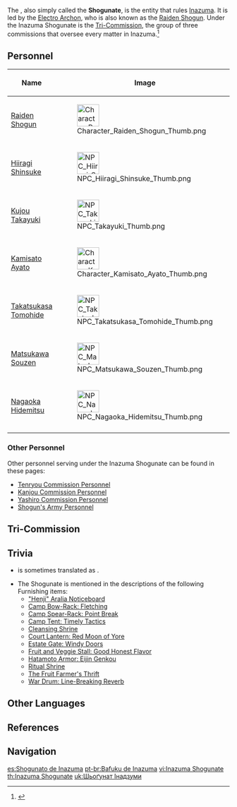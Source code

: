 {{Faction Infobox
|image        = Inazuma Shogunate.png
|leader       = [[Raiden Shogun]]
|subfaction   = [[Tenryou Commission]]<br />[[Kanjou Commission]]<br />[[Yashiro Commission]]<br />[[Shogun's Army]]
|founder      = [[Makoto]]
|ally         = [[Grand Narukami Shrine]]
|enemy        = [[Watatsumi Army]] (formerly)<br />[[Fatui]]
|base         = [[Tenshukaku]]
|region       = [[Inazuma]]
}}
{{Quote|Glory to the Shogun!|The Shogunate}}
The {{Lang|'''Inazuma Shogunate'''|ja=稲妻幕府|ja_rm=Inazuma Bakufu}}, also simply called the '''Shogunate''', is the entity that rules [[Inazuma]]. It is led by the [[Electro Archon]], who is also known as the [[Raiden Shogun]]. Under the Inazuma Shogunate is the [[Tri-Commission]], the group of three commissions that oversee every matter in Inazuma.<ref name="A Path Through the Storm">{{Ref/Quest|A Path Through the Storm}}</ref>

==Personnel==
{| class="article-table"
!Name
!Image
!Title
|-
|[[Raiden Shogun]]
|[[File:Character Raiden Shogun Thumb.png|50px]]
|{{Lang|Shogun|ja={{Rubi|将|しょう|軍|ぐん}}|ja_rm=Shougun}}
|-
|[[Hiiragi Shinsuke]]
|[[File:NPC Hiiragi Shinsuke Thumb.png|50px]]
|Kanjou Commissioner (formerly)
|-
|[[Kujou Takayuki]]
|[[File:NPC Takayuki Thumb.png|50x50px]]
|Tenryou Commissioner (formerly)
|-
|[[Kamisato Ayato]]
|[[File:Character Kamisato Ayato Thumb.png|50px]]
|Yashiro Commissioner
|-
|[[Takatsukasa Tomohide]]
|[[File:NPC Takatsukasa Tomohide Thumb.png|50px]]
|Tax Secretary
|-
|[[Matsukawa Souzen]]
|[[File:NPC Matsukawa Souzen Thumb.png|50px]]
|Government Official
|-
|[[Nagaoka Hidemitsu]]
|[[File:NPC Nagaoka Hidemitsu Thumb.png|50px]]
|Reserve Officer
|-
|}

===Other Personnel===
Other personnel serving under the Inazuma Shogunate can be found in these pages:
* [[Tenryou Commission#Personnel|Tenryou Commission Personnel]]
* [[Kanjou Commission#Personnel|Kanjou Commission Personnel]]
* [[Yashiro Commission#Personnel|Yashiro Commission Personnel]]
* [[Shogun's Army#Personnel|Shogun's Army Personnel]]
{{clr}}

==Tri-Commission==
{{Transclude|Tri-Commission|The Three Commissions|main=1|top=1}}

==Trivia==
*{{Lang|Bakufu|ja=幕府|ja_rm=Bakufu}} is sometimes translated as {{w|Shogun#Shogunate|Shogunate}}.
* The Shogunate is mentioned in the descriptions of the following Furnishing items:
** [["Henji" Aralia Noticeboard]]
** [[Camp Bow-Rack: Fletching]]
** [[Camp Spear-Rack: Point Break]]
** [[Camp Tent: Timely Tactics]]
** [[Cleansing Shrine]]
** [[Court Lantern: Red Moon of Yore]]
** [[Estate Gate: Windy Doors]]
** [[Fruit and Veggie Stall: Good Honest Flavor]]
** [[Hatamoto Armor: Eijin Genkou]]
** [[Ritual Shrine]]
** [[The Fruit Farmer's Thrift]]
** [[War Drum: Line-Breaking Reverb]]

==Other Languages==
{{Other Languages
|en       = Inazuma Shogunate
|zhs      = 稻妻幕府
|zhs_rm   = Dàoqī Mùfǔ
|zht      = 稻妻幕府
|zht_rm   = Dàoqī Mùfǔ
|zh_tl    = Inazuma Bakufu
|ja       = {{Rubi|稲|いな|妻|ずま|幕|ばく|府|ふ}}
|ja_rm    = Inazuma Bakufu
|ja_tl    = Inazuma {{w|Bakufu}}
|ko       = 이나즈마 {{tt|막부|幕府}}
|ko_rm    = Inajeuma Makbu
|ko_tl    = Inazuma Bakufu
|es       = Shogunato de Inazuma
|es_tl    = Shogunate of Inazuma
|fr       = Shogunat d'Inazuma
|fr_tl    = Shogunate of Inazuma
|ru       = Сёгунат Инадзумы
|ru_tl    = Shogunate of Inazuma
|th       = Inazuma Shogunate<!--also "Shogunate แห่ง Inazuma", "Shogunate ของ Inazuma"-->
|vi       = Inazuma Shogunate
|de       = Bakufu von Inazuma<!--also "Verwaltung von Inazuma"-->
|de_tl    = Bakufu of Inazuma
|id       = Inazuma Shogunate
|pt       = Shogunato de Inazuma
|pt_tl    = Shogunate of Inazuma
}}

==References==
{{Reflist}}

==Navigation==
{{Faction Navbox}}

[[es:Shogunato de Inazuma]]
[[pt-br:Bafuku de Inazuma]]
[[vi:Inazuma Shogunate]]
[[th:Inazuma Shogunate]]
[[uk:Шьоґунат Інадзуми]]
